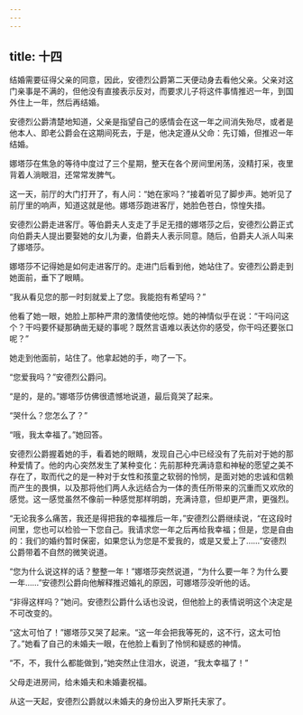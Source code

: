 ```yaml
---
---
---
```

title: 十四
---



结婚需要征得父亲的同意，因此，安德烈公爵第二天便动身去看他父亲。父亲对这门亲事是不满的，但他没有直接表示反对，而要求儿子将这件事情推迟一年，到国外住上一年，然后再结婚。

安德烈公爵清楚地知道，父亲是指望自己的感情会在这一年之间消失殆尽，或者是他本人、即老公爵会在这期间死去，于是，他决定遵从父命：先订婚，但推迟一年结婚。

娜塔莎在焦急的等待中度过了三个星期，整天在各个房间里闲荡，没精打采，夜里背着人淌眼泪，还常常发脾气。

这一天，前厅的大门打开了，有人问：“她在家吗？”接着听见了脚步声。她听见了前厅里的响声，知道这就是他。娜塔莎跑进客厅，她脸色苍白，惊惶失措。

安德烈公爵走进客厅。等伯爵夫人支走了手足无措的娜塔莎之后，安德烈公爵正式向伯爵夫人提出要娶她的女儿为妻，伯爵夫人表示同意。随后，伯爵夫人派人叫来了娜塔莎。

娜塔莎不记得她是如何走进客厅的。走进门后看到他，她站住了。安德烈公爵走到她面前，垂下了眼睛。

“我从看见您的那一时刻就爱上了您。我能抱有希望吗？”

他看了她一眼，她脸上那种严肃的激情使他吃惊。她的神情似乎在说：“干吗问这个？干吗要怀疑那确凿无疑的事呢？既然言语难以表达你的感受，你干吗还要张口呢？”

她走到他面前，站住了。他拿起她的手，吻了一下。

“您爱我吗？”安德烈公爵问。

“是的，是的。”娜塔莎仿佛很遗憾地说道，最后竟哭了起来。

“哭什么？您怎么了？”

“哦，我太幸福了。”她回答。

安德烈公爵握着她的手，看着她的眼睛，发现自己心中已经没有了先前对于她的那种爱情了。他的内心突然发生了某种变化：先前那种充满诗意和神秘的愿望之美不存在了，取而代之的是一种对于女性和孩童之软弱的怜悯，是面对她的忠诚和信赖而产生的畏惧，以及那将他们两人永远结合为一体的责任所带来的沉重而又欢欣的感觉。这一感觉虽然不像前一种感觉那样明朗，充满诗意，但却更严肃，更强烈。

“无论我多么痛苦，我还是得把我的幸福推后一年，”安德烈公爵继续说，“在这段时间里，您也可以检验一下您自己。我请求您一年之后再给我幸福；但是，您是自由的：我们的婚约暂时保密，如果您认为您是不爱我的，或是又爱上了……”安德烈公爵带着不自然的微笑说道。

“您为什么说这样的话？整整一年！”娜塔莎突然说道，“为什么要一年？为什么要一年……”安德烈公爵向他解释推迟婚礼的原因，可娜塔莎没听他的话。

“非得这样吗？”她问。安德烈公爵什么话也没说，但他脸上的表情说明这个决定是不可改变的。

“这太可怕了！”娜塔莎又哭了起来。“这一年会把我等死的，这不行，这太可怕了。”她看了自己的未婚夫一眼，在他脸上看到了怜悯和疑惑的神情。

“不，不，我什么都能做到，”她突然止住泪水，说道，“我太幸福了！”

父母走进房间，给未婚夫和未婚妻祝福。

从这一天起，安德烈公爵就以未婚夫的身份出入罗斯托夫家了。